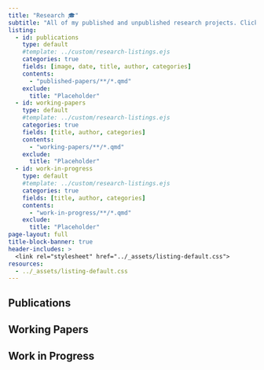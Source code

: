 ```yaml
---
title: "Research 🎓"
subtitle: "All of my published and unpublished research projects. Click on each project to learn more."
listing:
  - id: publications
    type: default
    #template: ../custom/research-listings.ejs
    categories: true
    fields: [image, date, title, author, categories]
    contents:
      - "published-papers/**/*.qmd"
    exclude:
      title: "Placeholder"
  - id: working-papers
    type: default
    #template: ../custom/research-listings.ejs
    categories: true
    fields: [title, author, categories]
    contents:
      - "working-papers/**/*.qmd"
    exclude:
      title: "Placeholder"
  - id: work-in-progress
    type: default
    #template: ../custom/research-listings.ejs
    categories: true
    fields: [title, author, categories]
    contents:
      - "work-in-progress/**/*.qmd"
    exclude:
      title: "Placeholder"
page-layout: full
title-block-banner: true
header-includes: >
  <link rel="stylesheet" href="../_assets/listing-default.css">
resources:
  - ../_assets/listing-default.css
---
```


## Publications

:::{#published-papers}
:::

## Working Papers

:::{#working-papers}
:::

## Work in Progress

:::{#work-in-progress}
:::

